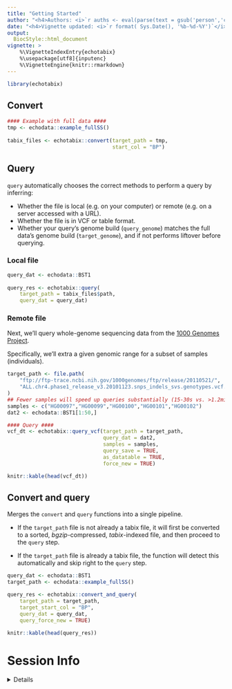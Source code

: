 ```yaml
---
title: "Getting Started" 
author: "<h4>Authors: <i>`r auths <- eval(parse(text = gsub('person','c',read.dcf('../DESCRIPTION', fields = 'Authors@R'))));paste(auths[names(auths)=='given'],auths[names(auths)=='family'], collapse = ', ')`</i></h4>" 
date: "<h4>Vignette updated: <i>`r format( Sys.Date(), '%b-%d-%Y')`</i></h4>"
output:
  BiocStyle::html_document
vignette: >
    %\VignetteIndexEntry{echotabix} 
    %\usepackage[utf8]{inputenc}
    %\VignetteEngine{knitr::rmarkdown}
---
```


```r
library(echotabix)
```


## Convert

```r
#### Example with full data ####
tmp <- echodata::example_fullSS()  
 
tabix_files <- echotabix::convert(target_path = tmp,
                                  start_col = "BP")
```


## Query

`query` automatically chooses the correct methods to perform a query
by inferring:

- Whether the file is local (e.g. on your computer)
or remote (e.g. on a server accessed with a URL).  
- Whether the file is in VCF or table format.  
- Whether your query's genome build (`query_genome`) matches 
the full data's genome build (`target_genome`), 
and if not performs liftover before querying.  

### Local file

```r
query_dat <- echodata::BST1
 
query_res <- echotabix::query(
    target_path = tabix_files$path,
    query_dat = query_dat)
```


### Remote file

Next, we'll query whole-genome sequencing data from the 
[1000 Genomes Project](https://www.internationalgenome.org/).

Specifically, we'll extra a given genomic range for a subset of samples
(individuals). 

```r
target_path <- file.path(
    "ftp://ftp-trace.ncbi.nih.gov/1000genomes/ftp/release/20110521/",
    "ALL.chr4.phase1_release_v3.20101123.snps_indels_svs.genotypes.vcf.gz"
)
## Fewer samples will speed up queries substantially (15-30s vs. >1.2min). 
samples <- c("HG00097","HG00099","HG00100","HG00101","HG00102")
dat2 <- echodata::BST1[1:50,]

#### Query ####
vcf_dt <- echotabix::query_vcf(target_path = target_path,
                               query_dat = dat2, 
                               samples = samples, 
                               query_save = TRUE,
                               as_datatable = TRUE, 
                               force_new = TRUE)

knitr::kable(head(vcf_dt))
```



## Convert and query

Merges the `convert` and `query` functions into a single pipeline.

- If the `target_path` file is not already a tabix file, 
it will first be converted to a sorted, *bgzip*-compressed,
*tabix*-indexed file, and then proceed to the `query` step.

- If the `target_path` file is already a tabix file, the function will
detect this automatically and skip right to the `query` step.  

```r
query_dat <- echodata::BST1
target_path <- echodata::example_fullSS() 

query_res <- echotabix::convert_and_query( 
    target_path = target_path,
    target_start_col = "BP", 
    query_dat = query_dat,
    query_force_new = TRUE) 

knitr::kable(head(query_res))
```


# Session Info 

<details> 

```r
utils::sessionInfo()
```

</details>  

